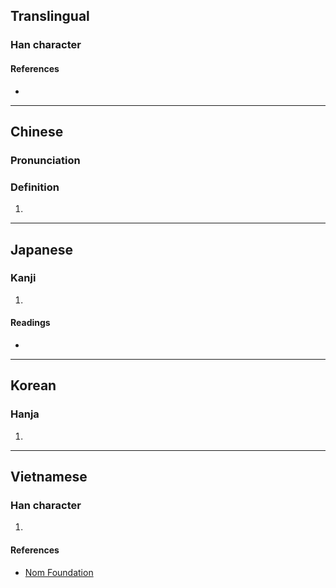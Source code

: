{{character info/new}}
==Translingual==

===Han character===
{{Han char|rn=42|rad=小|as=10|sn=13|four=49720|canj=AOFH|ids=⿺是少}}

====References====
* {{Han ref|kx=0297.260|dkj=07522|dj=0592.250|hdz=10565.170|uh=5C1F|ud=23583|bh=DD4B|bd=56651}}

----

==Chinese==
{{zh-forms|s=鲜}}

===Pronunciation===
{{zh-pron
|m=xiǎn
|mc=y
|oc=y
|cat=a,adv
}}

===Definition===
{{zh-hanzi}}

# {{zh-alt-form|鮮|tr=-|[[few]]}}

----

==Japanese==

===Kanji===
{{ja-kanji|grade=|rs=小10}}

# {{defn|lang=ja|sort=小10}}

====Readings====
* {{ja-readings|on=[[せん]] (sen), [[せう]] (seu)|kun=[[すくない]] (sukunai)}}

----

==Korean==

===Hanja===
{{ko-hanja|hangeul=선|rv=seon|mr=sŏn}}

# {{defn|lang=ko|sort=小10}}

----

==Vietnamese==

===Han character===
{{vi-readings|rs=小10|hanviet=tiển}}

# {{defn|lang=vi|sort=小10}}

====References====
* [http://nomfoundation.org/common/nom_details.php?codepoint=5c1f Nom Foundation]